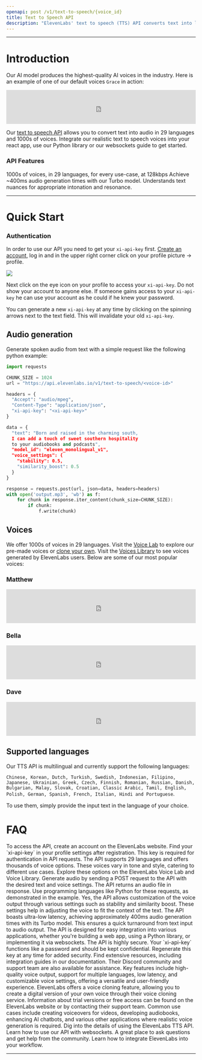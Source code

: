 ```yaml
---
openapi: post /v1/text-to-speech/{voice_id}
title: Text to Speech API
description: "ElevenLabs' text to speech (TTS) API converts text into lifelike speech with best-in-class latency & uses the most advanced AI audio model ever. Create voiceovers for your videos, audiobooks, or create AI chatbots for free."
---
```


---
# Introduction
Our AI model produces the highest-quality AI voices in the industry. Here is an example of one of our default voices `Grace` in action:

<iframe width="100%" height="90" frameBorder="no" scrolling="no" seamless src="https://elevenlabs.io/player/index.html?publicUserId=d65e433fd8a560cbba1b7dd26809dd48ea2b408c5b6c0a3e42e5b83c43957f5b&projectId=ISOcFnHEWohrLHrKmdyq&small=true&textColor=rgba(0,%200,%200,%201)&backgroundColor=rgba(255,%20255,%20255,%201)"></iframe>  

Our [text to speech API](https://elevenlabs.io/api) allows you to convert text into audio in 29 languages and 1000s of voices. Integrate our realistic text to speech voices into your react app, use our Python library or our websockets guide to get started. 


### API Features
<Card title="High-quality voices" icon="check" iconType="duotone" color="green">
  1000s of voices, in 29 languages, for every use-case, at 128kbps
</Card>
<Card title="Ultra-low latency" icon="check" iconType="duotone" color="green">
  Achieve ~400ms audio generation times with our Turbo model.
</Card>
<Card title="Contextual awareness" icon="check" iconType="duotone" color="green">
  Understands text nuances for appropriate intonation and resonance.
</Card>

---

# Quick Start

### Authentication
In order to use our API you need to get your `xi-api-key` first.
[Create an account](https://elevenlabs.io/sign-up), log in
and in the upper right corner click on your profile picture -> profile.

<Frame caption="Visit profile">
  <img src="/images/visit-profile.png" />
</Frame>

Next click on the eye icon on your profile to access your `xi-api-key`.
Do not show your account to anyone else. If someone gains access to your `xi-api-key`
he can use your account as he could if he knew your password.

You can generate a new `xi-api-key` at any time by clicking on the spinning arrows
next to the text field. This will invalidate your old `xi-api-key`.


## Audio generation
Generate spoken audio from text with a simple request like the following python example:

```python
import requests

CHUNK_SIZE = 1024
url = "https://api.elevenlabs.io/v1/text-to-speech/<voice-id>"

headers = {
  "Accept": "audio/mpeg",
  "Content-Type": "application/json",
  "xi-api-key": "<xi-api-key>"
}

data = {
  "text": "Born and raised in the charming south, 
  I can add a touch of sweet southern hospitality 
  to your audiobooks and podcasts",
  "model_id": "eleven_monolingual_v1",
  "voice_settings": {
    "stability": 0.5,
    "similarity_boost": 0.5
  }
}

response = requests.post(url, json=data, headers=headers)
with open('output.mp3', 'wb') as f:
    for chunk in response.iter_content(chunk_size=CHUNK_SIZE):
        if chunk:
            f.write(chunk)
```



## Voices
We offer 1000s of voices in 29 languages. Visit the [Voice Lab](https://elevenlabs.io/voice-lab) to explore our pre-made voices or [clone your own](https://elevenlabs.io/voice-cloning). Visit the [Voices Library](https://elevenlabs.io/voice-library) to see voices generated by ElevenLabs users. Below are some of our most popular voices:


### Matthew
<iframe width="100%" height="90" frameBorder="no" scrolling="no" src="https://elevenlabs.io/player/index.html?publicUserId=d65e433fd8a560cbba1b7dd26809dd48ea2b408c5b6c0a3e42e5b83c43957f5b&projectId=fUQGnaXq583QFBHJUhLY&small=true&textColor=rgba(0,%200,%200,%201)&backgroundColor=rgba(255,%20255,%20255,%201)"></iframe> 

### Bella
<iframe width="100%" height="90" frameBorder="no" scrolling="no" src="https://elevenlabs.io/player/index.html?publicUserId=d65e433fd8a560cbba1b7dd26809dd48ea2b408c5b6c0a3e42e5b83c43957f5b&projectId=02qBAuqUyepCZulKjV9V&small=true&textColor=rgba(0,%200,%200,%201)&backgroundColor=rgba(255,%20255,%20255,%201)"></iframe>

### Dave
<iframe width="100%" height="90" frameBorder="no" scrolling="no" seamless src="https://elevenlabs.io/player/index.html?publicUserId=d65e433fd8a560cbba1b7dd26809dd48ea2b408c5b6c0a3e42e5b83c43957f5b&projectId=hNFC3zv3ZyYR8FpVMQFK&small=true&textColor=rgba(0,%200,%200,%201)&backgroundColor=rgba(255,%20255,%20255,%201)"></iframe>



## Supported languages
Our TTS API is multilingual and currently support the following languages: 

`Chinese, Korean, Dutch, Turkish, Swedish, Indonesian, Filipino, Japanese, Ukrainian, Greek, Czech, Finnish, Romanian, Russian, Danish, Bulgarian, Malay, Slovak, Croatian, Classic Arabic, Tamil, English, Polish, German, Spanish, French, Italian, Hindi and Portuguese`. 

To use them, simply provide the input text in the language of your choice.



# FAQ
<AccordionGroup>
  <Accordion title="How can I access the ElevenLabs TTS API?">
    To access the API, create an account on the ElevenLabs website. Find your `xi-api-key` in your profile settings after registration. This key is required for authentication in API requests.
  </Accordion>

  <Accordion title="What languages and voices are supported by the API?">
    The API supports 29 languages and offers thousands of voice options. These voices vary in tone and style, catering to different use cases. Explore these options on the ElevenLabs Voice Lab and Voice Library.
  </Accordion>

  <Accordion title="How do I use the API to generate audio?">
    Generate audio by sending a POST request to the API with the desired text and voice settings. The API returns an audio file in response. Use programming languages like Python for these requests, as demonstrated in the example.
  </Accordion>

  <Accordion title="Is there a way to customize the voice output?">
    Yes, the API allows customization of the voice output through various settings such as stability and similarity boost. These settings help in adjusting the voice to fit the context of the text.
  </Accordion>

  <Accordion title="What is the latency of the API?">
    The API boasts ultra-low latency, achieving approximately 400ms audio generation times with its Turbo model. This ensures a quick turnaround from text input to audio output.
  </Accordion>

  <Accordion title="Can I integrate this API into my application?">
    The API is designed for easy integration into various applications, whether you're building a web app, using a Python library, or implementing it via websockets.
  </Accordion>

  <Accordion title="How secure is the ElevenLabs API?">
    The API is highly secure. Your `xi-api-key` functions like a password and should be kept confidential. Regenerate this key at any time for added security.
  </Accordion>

  <Accordion title="Where can I find support for API integration?">
    Find extensive resources, including integration guides in our documentation. Their Discord community and support team are also available for assistance.
  </Accordion>

  <Accordion title="What makes ElevenLabs TTS API distinctive from others?">
    Key features include high-quality voice output, support for multiple languages, low latency, and customizable voice settings, offering a versatile and user-friendly experience.
  </Accordion>

  <Accordion title="Can I clone my own voice using this API?">
    ElevenLabs offers a voice cloning feature, allowing you to create a digital version of your own voice through their voice cloning service.
  </Accordion>

  <Accordion title="Is there a trial version or free access to the API?">
    Information about trial versions or free access can be found on the ElevenLabs website or by contacting their support team.
  </Accordion>

  <Accordion title="What are the use cases for the ElevenLabs TTS API?">
    Common use cases include creating voiceovers for videos, developing audiobooks, enhancing AI chatbots, and various other applications where realistic voice generation is required.
  </Accordion>
</AccordionGroup>




<CardGroup cols={2}>
   <Card title="Streaming API" icon="book-open-cover" href="/api-reference/streaming">
    Dig into the details of using the ElevenLabs TTS API.
  </Card>
  <Card title="Websockets" icon="comments" href="/api-reference/websockets">
    Learn how to use our API with websockets.
  </Card>
    <Card title="Join Our Discord" icon="discord"href="https://discord.gg/elevenlabs">
    A great place to ask questions and get help from the community.
  </Card>
  <Card title="Integration Guides" icon="rectangle-pro" href="/../api-reference/python-text-to-speech-guide">
    Learn how to integrate ElevenLabs into your workflow.
  </Card>
</CardGroup>




---